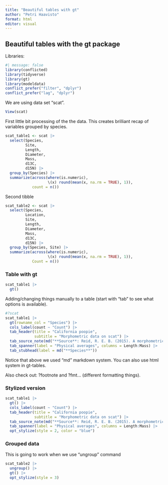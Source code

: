 ```yaml
---
title: "Beautiful tables with gt"
author: "Petri Haavisto"
format: html
editor: visual
---
```


## Beautiful tables with the gt package

Libraries:

```r
#| message: false
library(conflicted)  
library(tidyverse)
library(gt)
library(modeldata)
conflict_prefer("filter", "dplyr")
conflict_prefer("lag", "dplyr")
```

We are using data set "scat".

```r
View(scat)
```

First little bit processing of the the data. This creates brilliant recap of variables grouped by species.

```r
scat_table1 <- scat |> 
  select(Species,
         Site,
         Length,
         Diameter,
         Mass,
         d13C,
         d15N) |> 
  group_by(Species) |> 
  summarize(across(where(is.numeric),
                   \(x) round(mean(x, na.rm = TRUE), 1)),
            count = n())

```

Second tibble

```r
scat_table2 <- scat |> 
  select(Species,
         Location,
         Site,
         Length,
         Diameter,
         Mass,
         d13C,
         d15N) |> 
  group_by(Species, Site) |> 
  summarize(across(where(is.numeric),
                   \(x) round(mean(x, na.rm = TRUE), 1)),
            Count = n())
```

### Table with gt

```r
scat_table1 |> 
  gt()
```

Adding/changing things manually to a table (start with "tab" to see what options is available).

```r
#?scat
scat_table1 |> 
  gt(rowname_col = "Species") |> 
  cols_label(count ~ "Count") |> 
  tab_header(title = "California poopie",
             subtitle = "Morphometric data on scat") |> 
  tab_source_note(md("**Source**: Reid, R. E. B. (2015). A morphometric modeling approach to distinguishing among bobcat, coyote and gray fox scats. *Wildlife Biology*, 21(5), 254-262")) |> 
  tab_spanner(label = "Physical averages", columns = Length:Mass) |> 
  tab_stubhead(label = md("**Species**"))
```

Notice that above we used "md" markdown system. You can also use html system in gt-tables.

Also check out: ?footnote and ?fmt... (different formatting things).

### Stylized version

```r
scat_table1 |> 
  gt() |> 
  cols_label(count ~ "Count") |> 
  tab_header(title = "California poopie",
             subtitle = "Morphometric data on scat") |> 
  tab_source_note(md("**Source**: Reid, R. E. B. (2015). A morphometric modeling approach to distinguishing among bobcat, coyote and gray fox scats. *Wildlife Biology*, 21(5), 254-262")) |> 
  tab_spanner(label = "Physical averages", columns = Length:Mass) |> 
  opt_stylize(style = 2, color = "blue")
```

### Grouped data

This is going to work when we use "ungroup" command

```r
scat_table2 |> 
  ungroup() |> 
  gt() |> 
  opt_stylize(style = 3)
```
